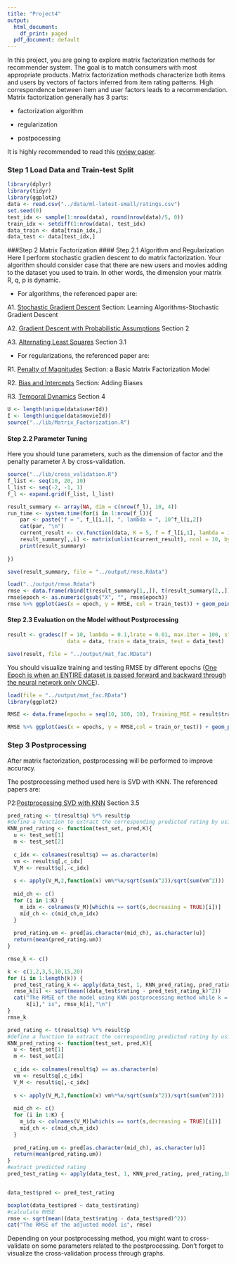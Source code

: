 ```yaml
---
title: "Project4"
output:
  html_document:
    df_print: paged
  pdf_document: default
---
```


In this project, you are going to explore matrix factorization methods for recommender system. The goal is to match consumers with most appropriate products. Matrix factorization methods characterize both items and users by vectors of factors inferred from item rating patterns. High correspondence between item and user factors leads to a recommendation. Matrix factorization generally has 3 parts:

- factorization algorithm

- regularization

- postpocessing

It is highly recommended to read this [review paper](./paper/P1 Recommender-Systems.pdf).

### Step 1 Load Data and Train-test Split
```r
library(dplyr)
library(tidyr)
library(ggplot2)
data <- read.csv("../data/ml-latest-small/ratings.csv")
set.seed(0)
test_idx <- sample(1:nrow(data), round(nrow(data)/5, 0))
train_idx <- setdiff(1:nrow(data), test_idx)
data_train <- data[train_idx,]
data_test <- data[test_idx,]
```

###Step 2 Matrix Factorization
#### Step 2.1 Algorithm and Regularization
Here I perform stochastic gradien descent to do matrix factorization.
Your algorithm should consider case that there are new users and movies adding to the dataset you used to train. In other words, the dimension your matrix R, q, p is dynamic.

- For algorithms, the referenced paper are:

A1. [Stochastic Gradient Descent](./paper/P1 Recommender-Systems.pdf) Section: Learning Algorithms-Stochastic Gradient Descent

A2. [Gradient Descent with Probabilistic Assumptions](./paper/P3 probabilistic-matrix-factorization.pdf) Section 2

A3. [Alternating Least Squares](./paper/P4 Large-scale Parallel Collaborative Filtering for the Netflix Prize.pdf) Section 3.1

- For regularizations, the referenced paper are:

R1. [Penalty of Magnitudes](./paper/P1 Recommender-Systems.pdf) Section: a Basic Matrix Factorization Model

R2. [Bias and Intercepts](./paper/P1 Recommender-Systems.pdf) Section: Adding Biases

R3. [Temporal Dynamics](./paper/P5 Collaborative Filtering with Temporal Dynamics.pdf) Section 4


```r
U <- length(unique(data$userId))
I <- length(unique(data$movieId))
source("../lib/Matrix_Factorization.R")
```


#### Step 2.2 Parameter Tuning
Here you should tune parameters, such as the dimension of factor and the penalty parameter $\lambda$ by cross-validation.
```r
source("../lib/cross_validation.R")
f_list <- seq(10, 20, 10)
l_list <- seq(-2, -1, 1)
f_l <- expand.grid(f_list, l_list)
```

```r
result_summary <- array(NA, dim = c(nrow(f_l), 10, 4)) 
run_time <- system.time(for(i in 1:nrow(f_l)){
    par <- paste("f = ", f_l[i,1], ", lambda = ", 10^f_l[i,2])
    cat(par, "\n")
    current_result <- cv.function(data, K = 5, f = f_l[i,1], lambda = 10^f_l[i,2])
    result_summary[,,i] <- matrix(unlist(current_result), ncol = 10, byrow = T) 
    print(result_summary)
  
})

save(result_summary, file = "../output/rmse.Rdata")
```

```r
load("../output/rmse.Rdata")
rmse <- data.frame(rbind(t(result_summary[1,,]), t(result_summary[2,,])), train_test = rep(c("Train", "Test"), each = 4), par = rep(paste("f = ", f_l[,1], ", lambda = ", 10^f_l[,2]), times = 2)) %>% gather("epoch", "RMSE", -train_test, -par)
rmse$epoch <- as.numeric(gsub("X", "", rmse$epoch))
rmse %>% ggplot(aes(x = epoch, y = RMSE, col = train_test)) + geom_point() + facet_grid(~par)
```

#### Step 2.3 Evaluation on the Model without Postprocessing
```r
result <- gradesc(f = 10, lambda = 0.1,lrate = 0.01, max.iter = 100, stopping.deriv = 0.01,
                   data = data, train = data_train, test = data_test)

save(result, file = "../output/mat_fac.RData")
```

You should visualize training and testing RMSE by different epochs ([One Epoch is when an ENTIRE dataset is passed forward and backward through the neural network only ONCE](https://towardsdatascience.com/epoch-vs-iterations-vs-batch-size-4dfb9c7ce9c9)). 

```r
load(file = "../output/mat_fac.RData")
library(ggplot2)

RMSE <- data.frame(epochs = seq(10, 100, 10), Training_MSE = result$train_RMSE, Test_MSE = result$test_RMSE) %>% gather(key = train_or_test, value = RMSE, -epochs)

RMSE %>% ggplot(aes(x = epochs, y = RMSE,col = train_or_test)) + geom_point() + scale_x_discrete(limits = seq(10, 100, 10)) + xlim(c(0, 100))

```

### Step 3 Postprocessing
After matrix factorization, postprocessing will be performed to improve accuracy.

The postprocessing method used here is SVD with KNN. The referenced papers are:

P2:[Postprocessing SVD with KNN](./paper/P2 Improving regularized singular value decomposition for collaborative filtering .pdf) Section 3.5



```r
pred_rating <- t(result$q) %*% result$p
#define a function to extract the corresponding predicted rating by using KNN for the test set.
KNN_pred_rating <- function(test_set, pred,K){
  u <- test_set[1]
  m <- test_set[2]
  
  c_idx <- colnames(result$q) == as.character(m)
  vm <- result$q[,c_idx]
  V_M <- result$q[,-c_idx]
  
  s <- apply(V_M,2,function(x) vm%*%x/sqrt(sum(x^2))/sqrt(sum(vm^2)))
  
  mid_ch <- c()
  for (i in 1:K) {
    m_idx <- colnames(V_M)[which(s == sort(s,decreasing = TRUE)[i])]
    mid_ch <- c(mid_ch,m_idx)
  }
  
  pred_rating.um <- pred[as.character(mid_ch), as.character(u)]
  return(mean(pred_rating.um))
}

rmse_k <- c()

k <- c(1,2,3,5,10,15,20)
for (i in 1:length(k)) {
  pred_test_rating_k <- apply(data_test, 1, KNN_pred_rating, pred_rating,k[i])
  rmse_k[i] <- sqrt(mean((data_test$rating - pred_test_rating_k)^2))
  cat("The RMSE of the model using KNN postprocessing method while k = ",
      k[i]," is", rmse_k[i],"\n")
}
rmse_k
```


```r
pred_rating <- t(result$q) %*% result$p
#define a function to extract the corresponding predicted rating by using KNN for the test set.
KNN_pred_rating <- function(test_set, pred,K){
  u <- test_set[1]
  m <- test_set[2]
  
  c_idx <- colnames(result$q) == as.character(m)
  vm <- result$q[,c_idx]
  V_M <- result$q[,-c_idx]
  
  s <- apply(V_M,2,function(x) vm%*%x/sqrt(sum(x^2))/sqrt(sum(vm^2)))
  
  mid_ch <- c()
  for (i in 1:K) {
    m_idx <- colnames(V_M)[which(s == sort(s,decreasing = TRUE)[i])]
    mid_ch <- c(mid_ch,m_idx)
  }
  
  pred_rating.um <- pred[as.character(mid_ch), as.character(u)]
  return(mean(pred_rating.um))
}
#extract predicted rating
pred_test_rating <- apply(data_test, 1, KNN_pred_rating, pred_rating,10)


data_test$pred <- pred_test_rating

boxplot(data_test$pred ~ data_test$rating)
#calculate RMSE
rmse <- sqrt(mean((data_test$rating - data_test$pred)^2))
cat("The RMSE of the adjusted model is", rmse)
```


Depending on your postprocessing method, you might want to cross-validate on some parameters related to the postprocessing. Don't forget to visualize the cross-validation process through graphs.
